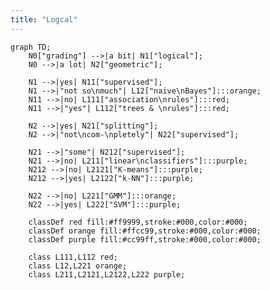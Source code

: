 ```yaml
---
title: "Logcal"
---
```


```mermaid
graph TD;
    N0["grading"] -->|a bit| N1["logical"];
    N0 -->|a lot| N2["geometric"];

    N1 -->|yes| N11["supervised"];
    N1 -->|"not so\nmuch"| L12["naive\nBayes"]:::orange;
    N11 -->|no| L111["association\nrules"]:::red;
    N11 -->|"yes"| L112["trees & \nrules"]:::red;

    N2 -->|yes| N21["splitting"];
    N2 -->|"not\ncom-\npletely"| N22["supervised"];
    
    N21 -->|"some"| N212["supervised"];
    N21 -->|no| L211["linear\nclassifiers"]:::purple;
    N212 -->|no| L2121["K-means"]:::purple;
    N212 -->|yes| L2122["k-NN"]:::purple;

    N22 -->|no| L221["GMM"]:::orange;
    N22 -->|yes| L222["SVM"]:::purple;

    classDef red fill:#ff9999,stroke:#000,color:#000;
    classDef orange fill:#ffcc99,stroke:#000,color:#000;
    classDef purple fill:#cc99ff,stroke:#000,color:#000;

    class L111,L112 red;
    class L12,L221 orange;
    class L211,L2121,L2122,L222 purple;

```
